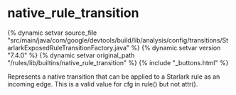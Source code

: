 <html devsite>
<head>
  <meta name="project_path" value="/_project.yaml">
  <meta name="book_path" value="/versions/7.4.0/_book.yaml">
</head>
<body>

<h1 class="page-title" id="modules.native_rule_transition">native_rule_transition</h1>

{% dynamic setvar source_file "src/main/java/com/google/devtools/build/lib/analysis/config/transitions/StarlarkExposedRuleTransitionFactory.java" %}
{% dynamic setvar version "7.4.0" %}
{% dynamic setvar original_path "/rules/lib/builtins/native_rule_transition" %}
{% include "_buttons.html" %}
<!-- {% raw %} -->

Represents a native transition that can be applied to a Starlark rule as an incoming edge. This is a valid value for cfg in rule() but not attr().



</body>
</html>

<!-- {% endraw %} -->
